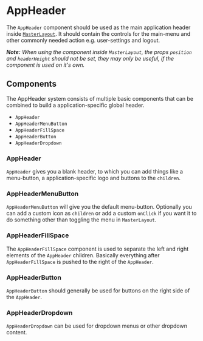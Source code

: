 

<Meta of={AppHeaderStories} />

# AppHeader

The `AppHeader` component should be used as the main application header inside [`MasterLayout`](/story/docs-components-masterlayout--page).
It should contain the controls for the main-menu and other commonly needed action e.g. user-settings and logout.

_**Note:** When using the component inside `MasterLayout`, the props `position` and `headerHeight` should not be set, they may only be useful, if the component is used on it's own._

<Canvas>
    <Story of={AppHeaderStories.Basic} />
</Canvas>

## Components

The AppHeader system consists of multiple basic components that can be combined to build a application-specific global header.

-   `AppHeader`
-   `AppHeaderMenuButton`
-   `AppHeaderFillSpace`
-   `AppHeaderButton`
-   `AppHeaderDropdown`

### AppHeader

`AppHeader` gives you a blank header, to which you can add things like a menu-button, a application-specific logo and buttons to the `children`.

<Canvas>
    <Story of={AppHeaderStories.Empty} />
</Canvas>

### AppHeaderMenuButton

`AppHeaderMenuButton` will give you the default menu-button.
Optionally you can add a custom icon as `children` or add a custom `onClick` if you want it to do something other than toggling the menu in `MasterLayout`.

<Canvas>
    <Story of={AppHeaderStories.MenuButton} />
</Canvas>

### AppHeaderFillSpace

The `AppHeaderFillSpace` component is used to separate the left and right elements of the `AppHeader` children.
Basically everything after `AppHeaderFillSpace` is pushed to the right of the `AppHeader`.

<Canvas>
    <Story of={AppHeaderStories.FillSpace} />
</Canvas>

### AppHeaderButton

`AppHeaderButton` should generally be used for buttons on the right side of the `AppHeader`.

<Canvas>
    <Story of={AppHeaderStories.ButtonText} />
</Canvas>

<Canvas>
    <Story of={AppHeaderStories.ButtonTextAndIcon} />
</Canvas>

<Canvas>
    <Story of={AppHeaderStories.ButtonIcon} />
</Canvas>

<Canvas>
    <Story of={AppHeaderStories.CustomButton} />
</Canvas>

### AppHeaderDropdown

`AppHeaderDropdown` can be used for dropdown menus or other dropdown content.

<Canvas>
    <Story of={AppHeaderStories.Dropdown} />
</Canvas>
